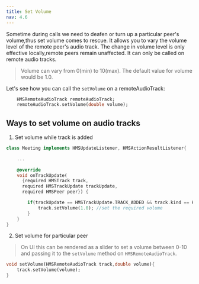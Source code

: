 ```yaml
---
title: Set Volume
nav: 4.6
---
```


Sometime during calls we need to deafen or turn up a particular peer's volume,thus set volume comes to rescue.
It allows you to vary the volume level of the remote peer's audio track. The change in volume level is only effective locally,remote peers remain unaffected. 
It can only be called on remote audio tracks.

>Volume can vary from 0(min) to 10(max). The default value for volume would be 1.0.

Let's see how you can call the `setVolume` on a remoteAudioTrack:

```dart
    HMSRemoteAudioTrack remoteAudioTrack;
    remoteAudioTrack.setVolume(double volume);
```

## Ways to set volume on audio tracks

1. Set volume while track is added 

```dart
class Meeting implements HMSUpdateListener, HMSActionResultListener{

    ... 
    
    @override
    void onTrackUpdate(
      {required HMSTrack track,
      required HMSTrackUpdate trackUpdate,
      required HMSPeer peer}) {

        if(trackUpdate == HMSTrackUpdate.TRACK_ADDED && track.kind == HMSTrackKind.kHMSTrackKindAudio && peer.isLocal == false){
            track.setVolume(1.0); //set the required volume
        }
    }
}
```

2. Set volume for particular peer

> On UI this can be rendered as a slider to set a volume between 0-10 and passing it to the `setVolume` method on `HMSRemoteAudioTrack`. 

```dart
void setVolume(HMSRemoteAudioTrack track,double volume){
    track.setVolume(volume);
}
```
